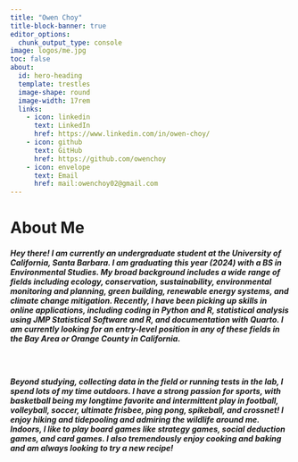 ```yaml
---
title: "Owen Choy"
title-block-banner: true
editor_options: 
  chunk_output_type: console
image: logos/me.jpg
toc: false
about: 
  id: hero-heading
  template: trestles
  image-shape: round
  image-width: 17rem
  links:
    - icon: linkedin
      text: LinkedIn
      href: https://www.linkedin.com/in/owen-choy/
    - icon: github
      text: GitHub
      href: https://github.com/owenchoy
    - icon: envelope
      text: Email
      href: mail:owenchoy02@gmail.com
---
```


<h1 class="block-title red-text">
About Me
</h1>

<h5 id="no-padding">
Hey there! I am currently an undergraduate student at the University of California, Santa Barbara. I am graduating this year (2024) with a [BS in Environmental Studies]{.red-bold}. My broad background includes a wide range of fields including [ecology]{.red-bold}, [conservation]{.red-bold}, [sustainability]{.red-bold}, [environmental monitoring and planning]{.red-bold}, [green building]{.red-bold}, [renewable energy systems]{.red-bold}, and [climate change mitigation]{.red-bold}. Recently, I have been picking up skills in online applications, including coding in Python and R, statistical analysis using JMP Statistical Software and R, and documentation with Quarto. [I am currently looking for an entry-level position in any of these fields]{.red-bold} in the Bay Area or Orange County in California. 
</h5>

<br>

<h5>
Beyond studying, collecting data in the field or running tests in the lab, I spend lots of my time outdoors. I have a strong passion for sports, with basketball being my longtime favorite and intermittent play in football, volleyball, soccer, ultimate frisbee, ping pong, spikeball, and crossnet! I enjoy hiking and tidepooling and admiring the wildlife around me. Indoors, I like to play board games like strategy games, social deduction games, and card games. I also tremendously enjoy cooking and baking and am always looking to try a new recipe!
</h5>



